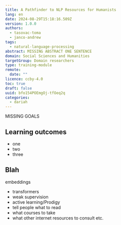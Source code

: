```yaml
---
title: A Pathfinder to NLP Resources for Humanists
lang: en
date: 2024-08-29T15:18:16.509Z
version: 1.0.0
authors:
  - tasovac-toma
  - janco-andrew
tags:
  - natural-language-processing
abstract: MISSING ABSTRACT ONE SENTENCE
domain: Social Sciences and Humanities
targetGroup: Domain researchers
type: training-module
remote:
  date: ""
licence: ccby-4.0
toc: true
draft: false
uuid: bfo154POEmgOj-tfOeq2q
categories:
  - dariah
---
```

MISSING GOALS

## Learning outcomes

- one
- two
- three

## Blah

embeddings
- transformers
- weak supervision
- active learning/Prodigy
- tell people what to read
- what courses to take
- what other internet resources to consult etc.
